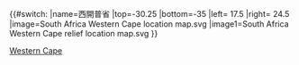 {{#switch:{{{1}}}
|name=西開普省
|top=-30.25
|bottom=-35
|left= 17.5
|right= 24.5
|image=South Africa Western Cape location map.svg
|image1=South Africa Western Cape relief location map.svg
}}<noinclude>
{{Location map/Info}}

[[Category:南非地理位置圖模板|Western Cape]]
</noinclude>